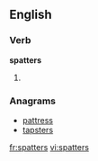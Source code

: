 
==English==

===Verb===
'''spatters'''

# {{third-person singular of|[[spatter]]}}

===Anagrams===
* [[pattress#English|pattress]]
* [[tapsters#English|tapsters]]

[[fr:spatters]]
[[vi:spatters]]